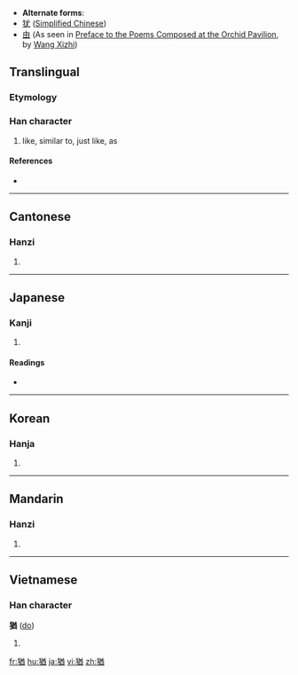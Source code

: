 * '''Alternate forms''':
* [[犹]] ([[Simplified Chinese]])
* [[由]] (As seen in [[wikisource:Preface to the Poems Composed at the Orchid Pavilion|Preface to the Poems Composed at the Orchid Pavilion]], by [[wikipedia:Wang Xizhi|Wang Xizhi]])
==Translingual==

===Etymology===
{{Han compound|犬|酋|c1=s|c2=p|ls=psc}}

===Han character===
{{Han char|rn=94|rad=犬|as=09|sn=12|four=4826<sub>1</sub>|canj=大竹廿金田 (KHTCW)}}

# like, similar to, just like, as

====References====
* {{Han ref|kx=0715.200|dkj=20557|dj=1127.160|hdz=21359.090|uh=7336|ud=29494|bh=B553|bd=46419}}

----

==Cantonese==

===Hanzi===
{{yue-hanzi|jyut=|y=yau4|sim=犹}}

# {{defn|Cantonese|sort=犬09}}

----

==Japanese==

===Kanji===
{{ja-kanji|grade=c|rs=犬09}}

# {{defn|Japanese}}

====Readings====
* {{ja-readings|on=[[ゆう]] (yū)|kun=[[なお]] (nao)|nanori=}}

----

==Korean==

===Hanja===
{{ko-hanja|hangeul=유|eumhun=|rv=yu|mr=yu|y=yu}}

# {{defn|Korean|sort=犬09}}

----

==Mandarin==

===Hanzi===
{{cmn-hanzi|sim=犹|pin=[[yóu]] ([[you2]])|wg=yu<sup>2</sup>}}

# {{defn|Mandarin|sort=犬09}}

----

==Vietnamese==

===Han character===
'''猶''' ([[do]])

# {{defn|Vietnamese}}

[[fr:猶]]
[[hu:猶]]
[[ja:猶]]
[[vi:猶]]
[[zh:猶]]